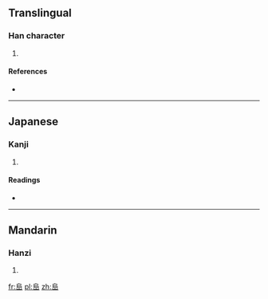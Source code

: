 ==Translingual==

===Han character===
{{Han char|rn=46|rad=山|as=06|sn=9|four=2777<sub>0</sub>|canj=竹口山 (HRU), X竹口山 (XHRU)}}

# {{defn|Han|sort=山06}}

====References====
* {{Han ref|kx=0310.120|dkj=08023|dj=0610.180|hdz=10770.180|uh=5CCA|ud=23754|bh=CEA5|bd=52901}}

----

==Japanese==

===Kanji===
{{ja-kanji|grade=|rs=山06}}

# {{defn|lang=ja|sort=山06}}

====Readings====
* {{ja-readings|on=[[ふ]] (fu)|kun=}}

----

==Mandarin==

===Hanzi===
{{cmn-hanzi|pin=[[fù]] ([[fu4]]), [[niè]] ([[nie4]])|wg=fu<sup>4</sup>, nieh<sup>4</sup>}}

# {{defn|lang=cmn|sort=山06}}

[[fr:峊]]
[[pl:峊]]
[[zh:峊]]